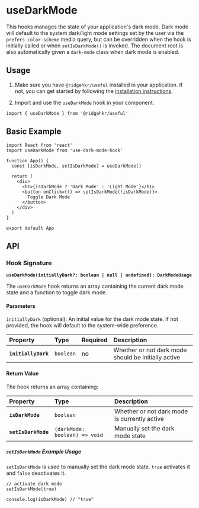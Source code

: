 
# useDarkMode

This hooks manages the state of your application's dark mode. Dark mode will default to the system dark/light mode settings set by the user via the `prefers-color-scheme` media query, but can be overridden when the hook is initially called or when `setIsDarkMode()` is invoked. The document root is also automatically given a `dark-mode` class when dark mode is enabled.

## Usage

1. Make sure you have `@ridgehkr/useful` installed in your application. If not, you can get started by following the [installation instructions](/#getting-started).

2. Import and use the `useDarkMode` hook in your component.

```tsx
import { useDarkMode } from '@ridgehkr/useful'
```

## Basic Example

```tsx filename="App.jsx"
import React from 'react'
import useDarkMode from 'use-dark-mode-hook'

function App() {
  const [isDarkMode, setIsDarkMode] = useDarkMode()

  return (
    <div>
      <h1>{isDarkMode ? 'Dark Mode' : 'Light Mode'}</h1>
      <button onClick={() => setIsDarkMode(!isDarkMode)}>
        Toggle Dark Mode
      </button>
    </div>
  )
}

export default App
```

## API

### Hook Signature

**`useDarkMode(initiallyDark?: boolean | null | undefined): DarkModeUsage`**

The `useDarkMode` hook returns an array containing the current dark mode state and a function to toggle dark mode.

#### Parameters

`initiallyDark` (optional): An initial value for the dark mode state. If not provided, the hook will default to the system-wide preference.

| Property            | Type      | Required | Description                                         |
| :------------------ | :-------- | :------- | :-------------------------------------------------- |
| **`initiallyDark`** | `boolean` | no       | Whether or not dark mode should be initially active |

#### Return Value

The hook returns an array containing:

| Property            | Type                          | Description                                  |
| :------------------ | :---------------------------- | :------------------------------------------- |
| **`isDarkMode`**    | `boolean`                     | Whether or not dark mode is currently active |
| **`setIsDarkMode`** | `(darkMode: boolean) => void` | Manually set the dark mode state             |

##### `setIsDarkMode` Example Usage

`setIsDarkMode` is used to manually set the dark mode state. `true` activates it and `false` deactivates it.

```tsx filename="setIsDarkMode()"
// activate dark mode
setIsDarkMode(true)

console.log(isDarkMode) // "true"
```
